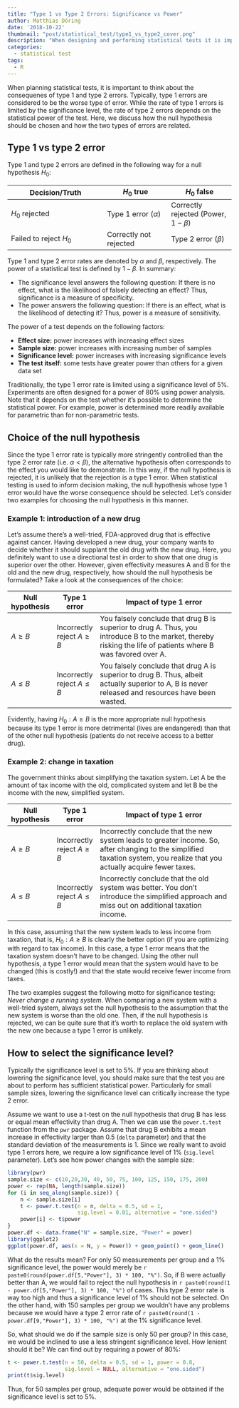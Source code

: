 ```yaml
---
title: "Type 1 vs Type 2 Errors: Significance vs Power"
author: Matthias Döring
date: '2018-10-22'
thumbnail: "post/statistical_test/type1_vs_type2_cover.png"
description: "When designing and performing statistical tests it is important to think about type 1 and type 2 errors. In this post, I investigate the impact of the two error types on significance and power, respectively."
categories:
  - statistical test
tags:
  - R
---
```

When planning statistical tests, it is important to think about the consequenes of type 1 and type 2 errors. Typically, type 1 errors are considered to be the worse type of error. While the rate of type 1 errors is limited by the significance level, the rate of type 2 errors depends on the statistical power of the test. Here, we discuss how the null hypothesis should be chosen and how the two types of errors are related.
<!--more-->

## Type 1 vs type 2 error

Type 1 and type 2 errors are defined in the following way for a null hypothesis $H_0$:

| Decision/Truth      | $H_0$ true   | $H_0$ false     |
|---------------------|--------------|--------------|
| $H_0$ rejected         | Type 1 error ($\alpha$) | Correctly rejected (Power, $1-\beta$) |
| Failed to reject $H_0$ | Correctly not rejected           | Type 2 error ($\beta$)|

Type 1 and type 2 error rates are denoted by $\alpha$ and $\beta$, respectively. The power of a statistical test is defined by $1 - \beta$. In summary:

* The significance level answers the following question: If there is no effect, what is the likelihood of falsely detecting an effect? Thus, significance is a measure of specificity.
* The power answers the following question: If there is an effect, what is the likelihood of detecting it? Thus, power is a measure of sensitivity.

The power of a test depends on the following factors:

* **Effect size:** power increases with increasing effect sizes
* **Sample size:** power increases with increasing number of samples
* **Significance level:** power increases with increasing significance levels
* **The test itself:** some tests have greater power than others for a given data set

Traditionally, the type 1 error rate is limited using a significance level of 5%. Experiments are often designed for a power of 80% using power analysis. Note that it depends on the test whether it's possible to determine the statistical power. For example, power is determined more readily available for parametric than for non-parametric tests.

## Choice of the null hypothesis

Since the type 1 error rate is typically more stringently controlled than the type 2 error rate (i.e. $\alpha < \beta$), the alternative hypothesis often corresponds to the effect you would like to demonstrate. In this way, if the null hypothesis is rejected, it is unlikely that the rejection is a type 1 error. When statistical testing is used to inform decision making, the null hypothesis whose type 1 error would have the worse consequence should be selected. Let's consider two examples for choosing the null hypothesis in this manner.

### Example 1: introduction of a new drug

Let's assume there's a well-tried, FDA-approved drug that is effective against cancer. Having developed a new drug, your company wants to decide whether it should supplant the old drug with the new drug. Here, you definitely want to use a directional test in order to show that one drug is superior over the other. However, given effectivity measures A and B for the old and the new drug, respectively, how should the null hypothesis be formulated? Take a look at the consequences of the
choice:

| Null hypothesis | Type 1 error                                    | Impact of type 1 error                                                                                                                                        |   |
|-----------------|--------------------------|---------------------------------------------------------------------------------------------------------------------------------------------------------------|
| $A \geq B$          | Incorrectly reject $A \geq B$ | You falsely conclude that drug B is superior to drug A. Thus, you introduce B to the market, thereby risking the life of patients where B was favored over A. | 
| $A \leq B$          | Incorrectly reject $A \leq B$ |  You falsely conclude that drug A is superior to drug B. Thus, albeit actually superior to A, B is never released and resources have been wasted. |

Evidently, having $H_0: A \geq B$ is the more appropriate null hypothesis because its type 1 error is more detrimental (lives are endangered) than that of the other null hypothesis (patients do not receive access to a better drug). 

### Example 2: change in taxation

The government thinks about simplifying the taxation system. Let A be the amount of tax income with the old, complicated system and let B be the income with the new, simplified system. 

| Null hypothesis | Type 1 error                                    | Impact of type 1 error                                                                                                                                        |   |
|-----------------|--------------------------|---------------------------------------------------------------------------------------------------------------------------------------------------------------|
| $A \geq B$          | Incorrectly reject $A \geq B$ | Incorrectly conclude that the new system leads to greater income. So, after changing to the simplified taxation system, you realize that you actually acquire fewer taxes. |
| $A \leq B$          | Incorrectly reject $A \leq B$ |  Incorrectly conclude that the old system was better. You don't introduce the simplified approach and miss out on additional taxation income. |

In this case, assuming that the new system leads to less income from taxation, that is, $H_0: A \geq B$ is clearly the better option (if you are optimizing with regard to tax income). In this case, a type 1 error means that the taxation system doesn't have to be changed. Using the other null hypothesis, a type 1 error would mean that the system would have to be changed (this is costly!) and that the state would receive fewer income from taxes.

The two examples suggest the following motto for significance testing: *Never change a running system*. When comparing a new system with a well-tried system, always set the null hypothesis to the assumption that the new system is worse than the old one. Then, if the null hypothesis is rejected, we can be quite sure that it's worth to replace the old system with the new one because a type 1 error is unlikely.

## How to select the significance level?

Typically the significance level is set to 5%. If you are thinking about lowering the significance level, you should make sure that the test you are about to perform has sufficient statistical power. Particularly for small sample sizes, lowering the significance level can critically increase the type 2 error. 

Assume we want to use a t-test on the null hypothesis that drug B has less or equal mean effectivity than drug A. Then we can use the `power.t.test` function from the `pwr` package. Assume that drug B exhibits a mean increase in effectivity larger than 0.5 (`delta` parameter) and that the standard deviation of the measurements is 1. Since we really want to avoid type 1 errors here, we require a low significance level of 1% (`sig.level` parameter). Let's see how power changes with the sample size:

```r
library(pwr)
sample.size <- c(10,20,30, 40, 50, 75, 100, 125, 150, 175, 200)
power <- rep(NA, length(sample.size))
for (i in seq_along(sample.size)) {
    n <- sample.size[i]
    t <- power.t.test(n = n, delta = 0.5, sd = 1, 
                      sig.level = 0.01, alternative = "one.sided")
    power[i] <- t$power
}
power.df <- data.frame("N" = sample.size, "Power" = power)
library(ggplot2)
ggplot(power.df, aes(x = N, y = Power)) + geom_point() + geom_line()
```

What do the results mean? For only 50 measurements per group and a 1% significance level, the power would merely be `r paste0(round(power.df[5,"Power"], 3) * 100, "%")`. So, if B were actually better than A, we would fail to reject the null hypothesis in `r paste0(round(1 - power.df[5,"Power"], 3) * 100, "%")` of cases. This type 2 error rate is way too high and thus a significance level of 1% should not be selected. On the other hand, with 150 samples per group we wouldn't have any problems because we would have a type 2 error rate of `r paste0(round(1 - power.df[9,"Power"], 3) * 100, "%")` at the 1% significance level.

So, what should we do if the sample size is only 50 per group? In this case, we would be inclined to use a less stringent significance level. How lenient should it be? We can find out by requiring a power of 80%:

```r
t <- power.t.test(n = 50, delta = 0.5, sd = 1, power = 0.8, 
                  sig.level = NULL, alternative = "one.sided")
print(t$sig.level)
```

Thus, for 50 samples per group, adequate power would be obtained if the significance level is set to 5%.

